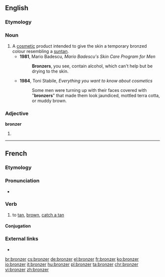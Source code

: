 ==English==

===Etymology===
{{suffix|bronze|er|lang=en}}

===Noun===
{{en-noun}}

# A [[cosmetic]] product intended to give the skin a temporary bronzed colour resembling a [[suntan]].
#* '''1981''', Mario Badescu, ''Mario Badescu's Skin Care Program for Men''
#*: '''Bronzers''', you see, contain alcohol, which can't help but be drying to the skin.
#* '''1984''', Toni Stabile, ''Everything you want to know about cosmetics''
#*: Some men were turning up with their faces covered with "'''bronzers'''" that made them look jaundiced, mottled terra cotta, or muddy brown.

===Adjective===
'''bronzer'''

# {{context|rare|lang=en}} {{en-comparative of|bronze}}
<!--#:''You call that a bronze medal? My ass is '''bronzer''' than that.''-->

----

==French==

===Etymology===
{{suffix|bronze|er|lang=fr}}

===Pronunciation===
* {{IPA|/bʁɔ̃.ze/|lang=fr}}

===Verb===
{{fr-verb}}

# {{context|transitive|or|reflexive|lang=fr}} to [[tan]], [[brown]], [[catch a tan]]

====Conjugation====
{{fr-conj-er|bronz|avoir}}

===External links===
* {{R:TLFi}}

[[br:bronzer]]
[[cs:bronzer]]
[[de:bronzer]]
[[el:bronzer]]
[[fr:bronzer]]
[[ko:bronzer]]
[[io:bronzer]]
[[it:bronzer]]
[[hu:bronzer]]
[[pl:bronzer]]
[[ta:bronzer]]
[[chr:bronzer]]
[[vi:bronzer]]
[[zh:bronzer]]